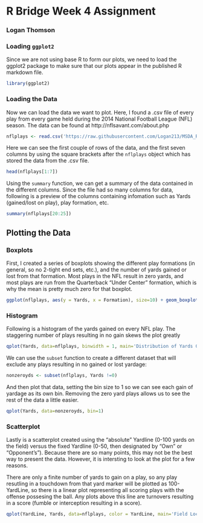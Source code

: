 # **R Bridge Week 4 Assignment**
### Logan Thomson

### Loading `ggplot2`

Since we are not using base R to form our plots, we need to load the ggplot2 package to make sure that our plots appear in the published R markdown file.

```r
library(ggplot2)
```

### Loading the Data
Now we can load the data we want to plot.  Here, I found a .csv file of every play from every game held during the 2014 National Football League (NFL) season.  The data can be found at http://nflsavant.com/about.php
```r
nflplays <- read.csv('https://raw.githubusercontent.com/Logan213/MSDA_R_Bridge_Wk4/master/pbp-2014.csv')
```

Here we can see the first couple of rows of the data, and the first seven columns by using the square brackets after the `nflplays` object which has stored the data from the .csv file.
```r
head(nflplays[1:7])
```

Using the `summary` function, we can get a summary of the data contained in the different columns.  Since the file had so many columns for data, following is a preview of the columns containing infomation such as Yards (gained/lost on play), play formation, etc.
```r
summary(nflplays[20:25])
```

## Plotting the Data

### Boxplots

First, I created a series of boxplots showing the different play formations (in general, so no 2-tight end sets, etc.), and the number of yards gained or lost from that formation.  Most plays in the NFL result in zero yards, and most plays are run from the Quarterback "Under Center" formation, which is why the mean is pretty much zero for that boxplot.
```r
ggplot(nflplays, aes(y = Yards, x = Formation), size=10) + geom_boxplot()
```

### Histogram
Following is a histogram of the yards gained on every NFL play. The staggering number of plays resulting in no gain skews the plot greatly
```r
qplot(Yards, data=nflplays, binwidth = 1, main='Distribution of Yards Gained')
```

We can use the `subset` function to create a different dataset that will exclude any plays resulting in no gained or lost yardage:
```r
nonzeroyds <- subset(nflplays, Yards !=0)
```

And then plot that data, setting the bin size to 1 so we can see each gain of yardage as its own bin.  Removing the zero yard plays allows us to see the rest of the data a little easier.
```r
qplot(Yards, data=nonzeroyds, bin=1)
```

### Scatterplot

Lastly is a scatterplot created using the "absolute" Yardline (0-100 yards on the field) versus the fixed Yardline (0-50, then designated by "Own" or "Opponent's").  Because there are so many points, this may not be the best way to present the data. However, it is intersting to look at the plot for a few reasons. 

There are only a finite number of yards to gain on a play, so any play resutling in a touchdown from that yard marker will be plotted as 100-YardLine, so there is a linear plot representing all scoring plays with the offense possesing the ball. Any plots above this line are turnovers resulting in a score (fumble or interception resulting in a score).

```r
qplot(YardLine, Yards, data=nflplays, color = YardLine, main='Field Location and Length of Play')
```